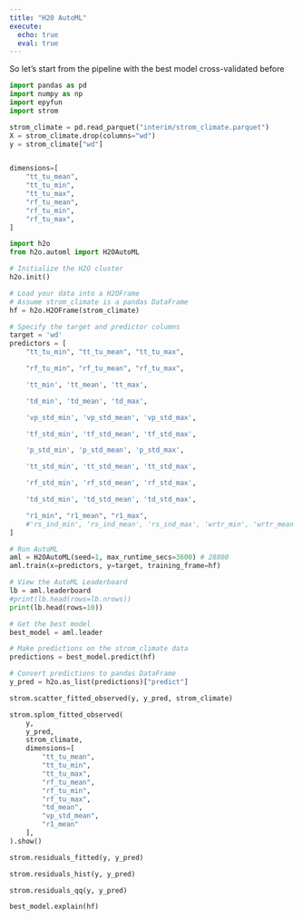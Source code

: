 ```yaml
---
title: "H20 AutoML"
execute:
  echo: true
  eval: true
---
```


So let's start from the pipeline with the best model cross-validated before

```python
import pandas as pd
import numpy as np
import epyfun
import strom

strom_climate = pd.read_parquet("interim/strom_climate.parquet")
X = strom_climate.drop(columns="wd")
y = strom_climate["wd"]


dimensions=[
    "tt_tu_mean",
    "tt_tu_min",
    "tt_tu_max",
    "rf_tu_mean",
    "rf_tu_min",
    "rf_tu_max",
]

```


```python
import h2o
from h2o.automl import H2OAutoML

# Initialize the H2O cluster
h2o.init()

# Load your data into a H2OFrame
# Assume strom_climate is a pandas DataFrame
hf = h2o.H2OFrame(strom_climate)

# Specify the target and predictor columns
target = 'wd'
predictors = [
    "tt_tu_min", "tt_tu_mean", "tt_tu_max",

    "rf_tu_min", "rf_tu_mean", "rf_tu_max",

    'tt_min', 'tt_mean', 'tt_max',

    'td_min', 'td_mean', 'td_max',

    'vp_std_min', 'vp_std_mean', 'vp_std_max',

    'tf_std_min', 'tf_std_mean', 'tf_std_max',

    'p_std_min', 'p_std_mean', 'p_std_max',

    'tt_std_min', 'tt_std_mean', 'tt_std_max',

    'rf_std_min', 'rf_std_mean', 'rf_std_max',

    'td_std_min', 'td_std_mean', 'td_std_max',

    "r1_min", "r1_mean", "r1_max",
    #'rs_ind_min', 'rs_ind_mean', 'rs_ind_max', 'wrtr_min', 'wrtr_mean', 'wrtr_max'
]

# Run AutoML
aml = H2OAutoML(seed=1, max_runtime_secs=3600) # 28800
aml.train(x=predictors, y=target, training_frame=hf)

# View the AutoML Leaderboard
lb = aml.leaderboard
#print(lb.head(rows=lb.nrows))
print(lb.head(rows=10))
```


```python
# Get the best model
best_model = aml.leader

# Make predictions on the strom_climate data
predictions = best_model.predict(hf)

# Convert predictions to pandas DataFrame
y_pred = h2o.as_list(predictions)["predict"]

```

```python
strom.scatter_fitted_observed(y, y_pred, strom_climate)
```


```python
strom.splom_fitted_observed(
    y,
    y_pred,
    strom_climate,
    dimensions=[
        "tt_tu_mean",
        "tt_tu_min",
        "tt_tu_max",
        "rf_tu_mean",
        "rf_tu_min",
        "rf_tu_max",
        "td_mean",
        "vp_std_mean",
        "r1_mean"
    ],
).show()
```

```python
strom.residuals_fitted(y, y_pred)
```

```python
strom.residuals_hist(y, y_pred)
```

```python
strom.residuals_qq(y, y_pred)
```


```python
best_model.explain(hf)
```